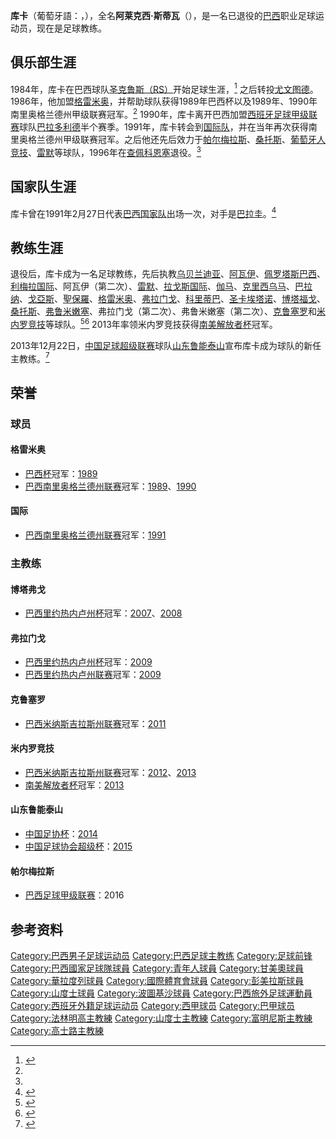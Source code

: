 {{noteTA
|G1=南美球會|G2=足球
|1=zh-hans:帕尔梅拉斯;zh-hk:彭美拉斯;zh-tw:帕梅拉斯;
}}
{{Infobox football biography
| name                = 库卡<br>Cuca
| fullname             = Alexi Stival
| image                = Cuca, técnico do Palmeiras (35149910902).jpg
| birth_date          = {{birth date and age|mf=y|1963|6|7}}
| birth_place = [[巴西|巴西]][[庫里奇巴|庫里奇巴]] 
| position             = [[前锋_(足球)|前锋]] (已退役)
| currentclub          = [[桑托斯足球俱乐部|桑托斯]] (manager)
| youthyears1          = 
| youthclubs1          = 
| years1               = 1984
| years2               = 1985–1986
| years3               = 1986–1989
| years4               = 1990
| years5               = 1990
| years6               = 1991
| years7               = 1992
| years8               = 1992
| years9               = 1993
| years10              = 1994
| years11              = 1994
| years12              = 1995
| years13              = 1996
| clubs1               = [[Futebol_Clube_Santa_Cruz|圣克鲁斯（RS）]]
| clubs2               = [[青年人體育會|尤文图德]]
| clubs3               = [[甘美奧阿雷格里港足球會|格雷米奥]]
| clubs4               = [[皇家巴利亞多利德足球俱樂部|巴拉多利德]]
| clubs5               = [[甘美奧阿雷格里港足球會|格雷米奥]]
| clubs6               = [[國際體育會|国际]]
| clubs7               = [[帕梅拉斯足球俱樂部|帕尔梅拉斯]]
| clubs8               = [[甘美奧阿雷格里港足球會|格雷米奥]]
| clubs9               = [[桑托斯足球俱乐部|桑托斯]]
| clubs10              = [[葡萄牙人竞技俱乐部|葡萄牙人竞技]]
| clubs11              = [[Clube_do_Remo|雷默]]
| clubs12              = [[青年人體育會|尤文图德]]
| clubs13              = [[Associação_Chapecoense_de_Futebol|查佩科恩塞]]
| caps1         =    | goals1         = 
| caps2         =    | goals2         = 
| caps3         = 46 | goals3         = 16
| caps4         = 12 | goals4         = 4
| caps5         =    | goals5         = 
| caps6         =    | goals6         = 
| caps7         =    | goals7         = 
| caps8         =    | goals8         = 
| caps9         =    | goals9         = 
| caps10        =    | goals10        = 
| caps11        =    | goals11        = 
| caps12        =    | goals12        = 
| caps13        =    | goals13        = 
| caps14        =    | goals14        = 
| nationalyears1       = 1991
| nationalteam1        = [[巴西国家足球队|巴西]]
| nationalcaps1 = 1 | nationalgoals1 = 0
| manageryears1        = 1998
| manageryears2        = 1999
| manageryears3        = 1999
| manageryears4        = 2000
| manageryears5        = 2000
| manageryears6        = 2001
| manageryears7        = 2001
| manageryears8        = 2002
| manageryears9        = 2002–2003
| manageryears10       = 2003
| manageryears11       = 2003
| manageryears12       = 2004
| manageryears13       = 2004
| manageryears14       = 2005
| manageryears15       = 2005
| manageryears16       = 2005
| manageryears17       = 2006–2008
| manageryears19       = 2008
| manageryears20       = 2008
| manageryears21       = 2009
| manageryears22       = 2009–2010
| manageryears23       = 2010–2011
| manageryears24       = 2011–2013
| manageryears25       = 2014–2015
| manageryears26       = 2016
| manageryears27       = 2017
| managerclubs1        = [[Uberlândia_Esporte_Clube|乌贝兰迪亚]]
| managerclubs2        = [[阿瓦伊足球俱乐部|阿瓦伊]]
| managerclubs3        = [[Grêmio_Esportivo_Brasil|佩罗塔斯巴西]]
| managerclubs4        = [[Associação_Atlética_Internacional_(Limeira)|利梅拉国际]]
| managerclubs5        = [[阿瓦伊足球俱乐部|阿瓦伊]]
| managerclubs6        = [[Clube_do_Remo|雷默]]
| managerclubs7        = [[Esporte_Clube_Internacional_de_Lages|拉戈斯国际]]
| managerclubs8        = [[Sociedade_Esportiva_do_Gama|伽马]]
| managerclubs9        = [[克里西乌马竞技俱乐部|克里西乌马]]
| managerclubs10       = [[巴拉纳俱乐部|巴拉纳]]
| managerclubs11       = [[戈亞斯體育會|戈亞斯]]
| managerclubs12       = [[聖保羅足球會|聖保羅]]
| managerclubs13       = [[甘美奧阿雷格里港足球會|格雷米奥]]
| managerclubs14       = [[法林明高競賽會|弗拉门戈]]
| managerclubs15       = [[科里蒂巴足球俱乐部|科里蒂巴]]
| managerclubs16       = [[聖卡坦奴體育會|圣卡埃塔诺]]
| managerclubs17       = [[保地花高足球競賽會|博塔福戈]]
| managerclubs19       = [[桑托斯足球俱乐部|桑托斯]]
| managerclubs20       = [[富明尼斯足球會|弗鲁米嫩塞]]
| managerclubs21       = [[法林明高競賽會|弗拉门戈]]
| managerclubs22       = [[富明尼斯足球會|弗鲁米嫩塞]]
| managerclubs23       = [[高士路體育會|克鲁塞罗]]
| managerclubs24       = [[米内罗竞技俱乐部|米内罗竞技]]
| managerclubs25       = [[山东鲁能泰山足球俱乐部|山东鲁能泰山]]
| managerclubs26       = [[帕尔梅拉斯体育俱乐部|帕尔梅拉斯]]
| managerclubs27       = [[帕尔梅拉斯体育俱乐部|帕尔梅拉斯]]
| manageryears28       = 2018
| managerclubs28       = [[桑托斯足球俱乐部|桑托斯]]
| manageryears29       = 2019
| managerclubs29       = [[聖保羅足球會|聖保羅]]
| manageryears30       = 2020–
| managerclubs30       = [[桑托斯足球俱乐部|桑托斯]]
}}
'''库卡'''（葡萄牙語：'''{{lang|pt|Cuca}}'''，{{bd|1963年|6月7日|||Cuca}}），全名'''阿莱克西·斯蒂瓦'''（'''{{lang|pt|Alexi Stival}}'''），是一名已退役的[[巴西|巴西]]职业足球运动员，现在是足球教练。

==俱乐部生涯==
1984年，库卡在巴西球队[[Futebol_Clube_Santa_Cruz|圣克鲁斯（RS）]]开始足球生涯，<ref name="playingcareer">{{cite web|url=http://en.sambafoot.com/players/501_Cuca.html|title=Cuca|publisher=Sambafoot|accessdate=2008-08-11|date=2008-03-12}}{{dead link|date=2017年12月 |bot=InternetArchiveBot |fix-attempted=yes }}</ref> 之后转投[[青年人體育會|尤文图德]]。1986年，他加盟[[甘美奧阿雷格里港足球會|格雷米奥]]，并帮助球队获得1989年巴西杯以及1989年、1990年南里奥格兰德州甲级联赛冠军。<ref name="playingcareer"/> 1990年，库卡离开巴西加盟[[西班牙足球甲级联赛|西班牙足球甲级联赛]]球队[[皇家巴利亞多利德足球俱樂部|巴拉多利德]]半个赛季。1991年，库卡转会到[[國際體育會|国际队]]，并在当年再次获得南里奥格兰德州甲级联赛冠军。之后他还先后效力于[[帕梅拉斯足球俱樂部|帕尔梅拉斯]]、[[桑托斯足球俱乐部|桑托斯]]、[[葡萄牙人竞技俱乐部|葡萄牙人竞技]]、[[Clube_do_Remo|雷默]]等球队，1996年在[[Associação_Chapecoense_de_Futebol|查佩科恩塞]]退役。<ref name="playingcareer"/>

==国家队生涯==
库卡曾在1991年2月27日代表[[巴西国家足球队|巴西国家队]]出场一次，对手是[[巴拉圭国家足球队|巴拉圭]]。<ref name="nationalteam">{{cite web|url=http://en.sambafoot.com/selecao/1991_Friendlies_match/677_Brazil_Paraguay.html|title=Brazil – Paraguay|publisher=Sambafoot|accessdate=2008-08-11|deadurl=yes|archiveurl=https://web.archive.org/web/20090710083544/http://en.sambafoot.com/selecao/1991_Friendlies_match/677_Brazil_Paraguay.html|archivedate=2009-07-10}}</ref>

==教练生涯==
退役后，库卡成为一名足球教练，先后执教[[Uberlândia_Esporte_Clube|乌贝兰迪亚]]、[[阿瓦伊足球俱乐部|阿瓦伊]]、[[Grêmio_Esportivo_Brasil|佩罗塔斯巴西]]、[[Associação_Atlética_Internacional_(Limeira)|利梅拉国际]]、阿瓦伊（第二次）、[[Clube_do_Remo|雷默]]、[[Esporte_Clube_Internacional_de_Lages|拉戈斯国际]]、[[Sociedade_Esportiva_do_Gama|伽马]]、[[克里西乌马竞技俱乐部|克里西乌马]]、[[巴拉纳俱乐部|巴拉纳]]、[[戈亞斯體育會|戈亞斯]]、[[聖保羅足球會|聖保羅]]、[[甘美奧阿雷格里港足球會|格雷米奥]]、[[法林明高競賽會|弗拉门戈]]、[[科里蒂巴足球俱乐部|科里蒂巴]]、[[聖卡坦奴體育會|圣卡埃塔诺]]、[[保地花高足球競賽會|博塔福戈]]、[[桑托斯足球俱乐部|桑托斯]]、[[富明尼斯足球會|弗鲁米嫩塞]]、弗拉门戈（第二次）、弗鲁米嫩塞（第二次）、[[高士路體育會|克鲁塞罗]]和[[米内罗竞技俱乐部|米内罗竞技]]等球队。<ref name="managerialcareer">{{cite web|url=http://www.sambafoot.com/en/trainers/501_cuca.html|title=Cuca|publisher=Sambafoot|accessdate=2012-09-24|date=2012-08-07|archive-date=2013-02-05|archive-url=https://web.archive.org/web/20130205192405/http://sambafoot.com/en/trainers/501_cuca.html|dead-url=no}}</ref><ref>{{cite web|url=http://www.sambafoot.com/en/news/22643_cuca_replaces_dorival_junior_at_atletico_mineiro.html|title=Cuca replaces Dorival Junior at Atletico Mineiro|publisher=Samba Foot|accessdate=2012-09-24|date=2011-08-08|archive-date=2013-06-21|archive-url=https://web.archive.org/web/20130621005625/http://www.sambafoot.com/en/news/22643_cuca_replaces_dorival_junior_at_atletico_mineiro.html|dead-url=no}}</ref> 2013年率领米内罗竞技获得[[南美解放者杯|南美解放者杯]]冠军。

2013年12月22日，[[中国足球超级联赛|中国足球超级联赛]]球队[[山东鲁能泰山足球俱乐部|山东鲁能泰山]]宣布库卡成为球队的新任主教练。<ref>{{cite web |url=http://www.lnts.com.cn/portal.php?mod=view&aid=3386 |title=库卡加盟鲁能泰山 |accessdate=2013-12-28 |date=2013-12-22 |publisher=[[山东鲁能泰山足球俱乐部|山东鲁能泰山足球俱乐部]] |deadurl=yes |archiveurl=https://web.archive.org/web/20131225014152/http://www.lnts.com.cn/portal.php?mod=view&aid=3386 |archivedate=2013-12-25 }}</ref>

== 荣誉 ==
=== 球员 ===
==== 格雷米奥 ====
* [[巴西杯|巴西杯]]冠军：[[1989年巴西杯|1989]]
* [[巴西南里奥格兰德州联赛|巴西南里奥格兰德州联赛]]冠军：[[1989年巴西南里奥格兰德州联赛|1989]]、[[1990年巴西南里奥格兰德州联赛|1990]]

==== 国际 ====
* [[巴西南里奥格兰德州联赛|巴西南里奥格兰德州联赛]]冠军：[[1991年巴西南里奥格兰德州联赛|1991]]

=== 主教练 ===
==== 博塔弗戈 ====
* [[巴西里约热内卢州杯|巴西里约热内卢州杯]]冠军：[[2007年里约热内卢州杯|2007]]、[[2008年里约热内卢州杯|2008]]

==== 弗拉门戈 ====
* [[巴西里约热内卢州杯|巴西里约热内卢州杯]]冠军：[[2009年里约热内卢州杯|2009]]
* [[巴西里约热内卢州联赛|巴西里约热内卢州联赛]]冠军：[[2009年里约热内卢州联赛|2009]]

==== 克鲁塞罗 ====
* [[巴西米纳斯吉拉斯州联赛|巴西米纳斯吉拉斯州联赛]]冠军：[[2011年米纳斯吉拉斯州联赛|2011]]

==== 米内罗竞技 ====
* [[巴西米纳斯吉拉斯州联赛|巴西米纳斯吉拉斯州联赛]]冠军：[[2012年米纳斯吉拉斯州联赛|2012]]、[[2013年米纳斯吉拉斯州联赛|2013]]
* [[南美解放者杯|南美解放者杯]]冠军：[[2013年南美解放者杯|2013]]

==== 山东鲁能泰山 ====
* [[中国足协杯|中国足协杯]]：[[2014年中国足协杯|2014]]
* [[中国足球协会超级杯|中国足球协会超级杯]]：[[2015年中国足球协会超级杯|2015]]

==== 帕尔梅拉斯 ====
* [[巴西足球甲级联赛|巴西足球甲级联赛]]：2016

==参考资料==
{{reflist}}

{{山东鲁能泰山主教练}}
{{2014年中超分类名单山东}}
{{2015年中超分类名单山东}}

{{DEFAULTSORT:Cuca}}
[[Category:巴西男子足球运动员|Category:巴西男子足球运动员]]
[[Category:巴西足球主教练|Category:巴西足球主教练]]
[[Category:足球前锋|Category:足球前锋]]
[[Category:巴西國家足球隊球員|Category:巴西國家足球隊球員]]
[[Category:青年人球員|Category:青年人球員]]
[[Category:甘美奧球員|Category:甘美奧球員]]
[[Category:華拉度列球員|Category:華拉度列球員]]
[[Category:國際體育會球員|Category:國際體育會球員]]
[[Category:彭美拉斯球員|Category:彭美拉斯球員]]
[[Category:山度士球員|Category:山度士球員]]
[[Category:波圖基沙球員|Category:波圖基沙球員]]
[[Category:巴西旅外足球運動員|Category:巴西旅外足球運動員]]
[[Category:西班牙外籍足球运动员|Category:西班牙外籍足球运动员]]
[[Category:西甲球员|Category:西甲球员]]
[[Category:巴甲球员|Category:巴甲球员]]
[[Category:法林明高主教練|Category:法林明高主教練]]
[[Category:山度士主教練|Category:山度士主教練]]
[[Category:富明尼斯主教練|Category:富明尼斯主教練]]
[[Category:高士路主教練|Category:高士路主教練]]